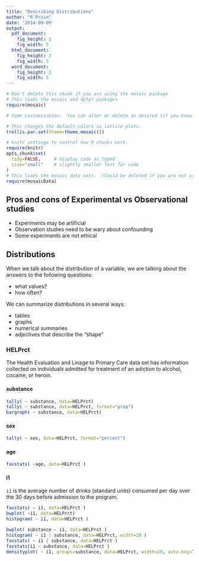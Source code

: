 ```yaml
---
title: "Describing Distributions"
author: "R Pruim"
date: '2014-09-09'
output:
  pdf_document:
    fig_height: 3
    fig_width: 5
  html_document:
    fig_height: 3
    fig_width: 5
  word_document:
    fig_height: 3
    fig_width: 5
---
```



```r
# Don't delete this chunk if you are using the mosaic package
# This loads the mosaic and dplyr packages
require(mosaic)
```

```r
# Some customization.  You can alter or delete as desired (if you know what you are doing).

# This changes the default colors in lattice plots.
trellis.par.set(theme=theme.mosaic())  

# knitr settings to control how R chunks work.
require(knitr)
opts_chunk$set(
  tidy=FALSE,     # display code as typed
  size="small"    # slightly smaller font for code
)
# This loads the mosaic data sets.  (Could be deleted if you are not using them.)
require(mosaicData)   
```


## Pros and cons of Experimental vs Observational studies

 * Experiments may be artificial
 * Observation studies need to be wary about confounding
 * Some experiments are not ethical
 


## Distributions

When we talk about the distribution of a variable, we are  talking about the answers to the following questions: 

  * what values? 
  * how often?

We can summarize distributions in several ways:

 * tables 
 * graphs 
 * numerical summaries
 * adjectives that describe the "shape"

### HELPrct

The Health Evaluation and Linage to Primary Care data set has information collected on individuals admitted for treatment of an adiction to alcohol, cocaine, or heroin.

#### substance

```r
tally( ~ substance, data=HELPrct)
tally( ~ substance, data=HELPrct, format="prop")
bargraph( ~ substance, data=HELPrct)
```

#### sex
```r
tally( ~ sex, data=HELPrct, format="percent")
```

#### age
```r
favstats( ~age, data=HELPrct )
```


#### i1

`i1` is the average number of drinks (standard units) consumed per day over the 30 days before admission to the program.

```r
favstats( ~ i1, data=HELPrct )
bwplot( ~i1, data=HELPrct)
histogram( ~ i1, data=HELPrct )
```

```r
bwplot( substance ~ i1, data=HELPrct )
histogram( ~ i1 | substance, data=HELPrct, width=20 )
favstats( ~ i1 | substance, data=HELPrct )
favstats(i1 ~ substance, data=HELPrct )
densityplot( ~ i1, groups=substance, data=HELPrct, width=20, auto.key=TRUE, lwd=3 )
```


